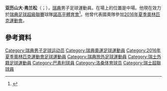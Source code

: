 {{short description|Swedish professional footballer|bot=PearBOT 5}}
{{use dmy dates|date=January 2016}}
{{Infobox football biography
| name = 亚历山大·弗兰松 <br/>Alexander Fransson
| image = AlexanderFransson.jpg
| image_size = 200
| fullname = Alexander Martin Fransson
| birth_date = {{Birth date and age|1994|4|2|df=y}}
| birth_place = {{SWE}}[[北雪平|北雪平]]
| height = 1.80m
| position = [[中場|中場]]
| currentclub = [[諾高平體育會|諾高平]]
| clubnumber = 7
| youthclubs1 = Lindö FF
| youthyears1 = {{0|0000}}–2008
| youthclubs2 = [[諾高平體育會|諾高平]]
| youthyears2 = 2008–2012
| years1 = 2013–2016
| clubs1 = [[諾高平體育會|諾高平]]
| caps1 = 73
| goals1 = 7
| years2 = 2016–2018
| clubs2 = [[巴塞尔足球俱乐部|巴塞尔]]
| caps2 = 51
| goals2 = 2
| years3 = 2018
| clubs3 = → [[洛桑體育足球俱樂部|洛桑體育]] (外借)
| caps3 = 12
| goals3 = 0
| years4 = 2018–
| clubs4 = [[諾高平體育會|諾高平]]
| caps4 = 84
| goals4 = 9
| nationalyears1 = 2012–2013
| nationalteam1 = [[瑞典U19|瑞典U19]]
| nationalcaps1 = 9
| nationalgoals1 = 0
| nationalyears2 = 2014–2017
| nationalteam2 = [[瑞典21歲以下國家足球隊|瑞典U21]]
| nationalcaps2 = 22
| nationalgoals2 = 1
| nationalyears3 = 2016–
| nationalteam3 = [[瑞典國家足球隊|瑞典]]
| nationalcaps3 = 8
| nationalgoals3 = 0
| club-update = 2021年8月8日 (UTC)
| nationalteam-update = 2021年8月8日 (UTC)
}}

'''亚历山大·弗兰松'''（{{lang-sv|Alexander Fransson}}；{{bd|1994年|4月2日}}），[[瑞典|瑞典]]男子足球運動員。在場上的位置是中場。他現在效力於[[瑞典足球超級聯賽|瑞典足球超級聯賽]]球隊[[諾高平體育會|諾高平體育會]]<ref>{{cite web|title=Alexander Fransson|url=http://svenskfotboll.se/allsvenskan/person/?playerid=7727|publisher=svenskfotboll.se|accessdate=11 October 2014|archive-date=2014-10-09|archive-url=https://web.archive.org/web/20141009074549/http://svenskfotboll.se/allsvenskan/person/?playerid=7727|dead-url=no}}</ref>。他曾代表國奧隊參加[[2016年夏季奧林匹克運動會|2016年夏季奧林匹克運動會]]。

==參考資料==
{{Reflist}}

{{Authority control}}
{{DEFAULTSORT:Fransson, Alexander}}
[[Category:瑞典男子足球运动员|Category:瑞典男子足球运动员]]
[[Category:瑞典奧運足球運動員|Category:瑞典奧運足球運動員]]
[[Category:2016年夏季奧林匹克運動會足球運動員|Category:2016年夏季奧林匹克運動會足球運動員]]
[[Category:瑞典旅外足球運動員|Category:瑞典旅外足球運動員]]
[[Category:瑞士外籍足球運動員|Category:瑞士外籍足球運動員]]
[[Category:巴素利球員|Category:巴素利球員]]
[[Category:洛桑体育球员|Category:洛桑体育球员]]
[[Category:瑞士超聯球員|Category:瑞士超聯球員]]